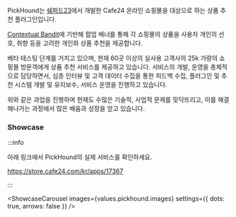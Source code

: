 
PickHound는 [쉐퍼드23](https://shepherd23.com)에서 개발한 Cafe24 온라인 쇼핑몰을 대상으로 하는 상품 추천 플러그인입니다.

[Contextual Bandit](https://towardsdatascience.com/contextual-bandits-and-reinforcement-learning-6bdfeaece72a)에 기반해 팝업 배너를 통해 각 쇼핑몰의 상품을 사용자 개인의 선호, 취향 등을 고려한 개인화 상품 추천을 제공합니다.

베타 테스팅 단계를 거치고 있으며, 현재 60곳 이상의 실사용 고객사의 25k 가량의 쇼핑몰 방문객에게 상품 추천 서비스를 제공하고 있습니다.
서비스의 개발, 운영을 총체적으로 담당하면서, 심층 인터뷰 및 고객 데이터 수집을 통한 피드백 수집, 플러그인 및 추천 시스템 개발 및 유지보수, 서비스 운영을 진행하고 있습니다.

위와 같은 과업을 진행하며 현재도 수많은 기술적, 사업적 문제를 맞닥뜨리고, 이를 해결해나가는 과정에서 많은 배움과 성장을 얻고 있습니다.

### Showcase

:::info

아래 링크에서 PickHound의 실제 서비스를 확인하세요.

https://store.cafe24.com/kr/apps/17367

:::

<ShowcaseCarousel
  images={values.pickhound.images}
  settings={{ dots: true, arrows: false }}
/>
